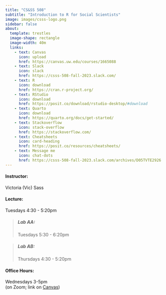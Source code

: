 ```yaml
---
title: "CS&SS 508"
subtitle: "Introduction to R for Social Scientists"
image: images/csss-logo.png
sidebar: false
about:
  template: trestles
  image-shape: rectangle
  image-width: 40m
  links: 
    - text: Canvas
      icon: upload
      href: https://canvas.uw.edu/courses/1665088
    - text: Slack
      icon: slack
      href: https://csss-508-fall-2023.slack.com/
    - text: R
      icon: download
      href: https://cran.r-project.org/
    - text: RStudio
      icon: download
      href: https://posit.co/download/rstudio-desktop/#download
    - text: Quarto
      icon: download
      href: https://quarto.org/docs/get-started/
    - text: Stackoverflow
      icon: stack-overflow
      href: https://stackoverflow.com/
    - text: Cheatsheets
      icon: card-heading
      href: https://posit.co/resources/cheatsheets/
    - text: Message me
      icon: chat-dots
      href: https://csss-508-fall-2023.slack.com/archives/D05TVTE2926
---
```

#### Instructor:
Victoria (Vic) Sass

#### Lecture:
Tuesdays 4:30 - 5:20pm


  > ##### Lab AA:
  > Tuesdays 5:30 - 6:20pm

  > ##### Lab AB:
  > Thursdays 4:30 - 5:20pm


#### Office Hours:
Wednesdays 3-5pm <br> (on Zoom; link on [Canvas](https://canvas.uw.edu/courses/1665088))
